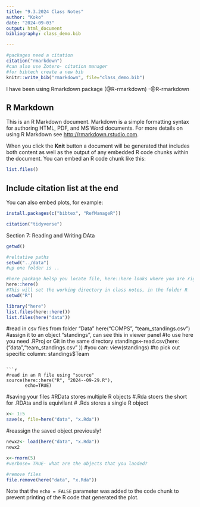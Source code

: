 ```yaml
---
title: "9.3.2024 Class Notes" 
author: "Koko" 
date: "2024-09-03" 
output: html_document 
bibliography: class_demo.bib

---
```


```r
#packages need a citation
citation("rmarkdown")
#can also use Zotero- citation manager 
#for bibtech create a new bib
knitr::write_bib("rmarkdown", file="class_demo.bib")
```

I have been using Rmarkdown package (@R-rmarkdown) -@R-rmarkdown

## R Markdown

This is an R Markdown document. Markdown is a simple formatting syntax for authoring HTML, PDF, and MS Word documents. For more details on using R Markdown see <http://rmarkdown.rstudio.com>.

When you click the **Knit** button a document will be generated that includes both content as well as the output of any embedded R code chunks within the document. You can embed an R code chunk like this:

```r
list.files()
```

## Include citation list at the end

You can also embed plots, for example:

```r
install.packages(c("bibtex", "RefManageR"))
```

```r
citation("tidyverse")
```


Section 7: Reading and Writing DAta 

```r
getwd()
```

```r
#reltative paths
setwd("../data")
#up one folder is ..
```

```r
#here package helsp you locate file, here::here looks where you are right now- finds the root of our project 
here::here()
#This will set the working directory in class notes, in the folder R 
setwd("R")
```

```r
library("here")
list.files(here::here())
list.files(here("data"))

```
#read in csv files from folder "Data"
here("COMPS", "team_standings.csv")
#assign it to an object "standings", can see this in viewer panel 
#to use here you need .RProj or Git in the same directory
standings<-read.csv(here:("data","team_standings.csv" ))
#you can:
view(standings)
#to pick out specific column: 
standings$Team
```

```r
#read in an R file using "source"
source(here::here("R", "2024--09-29.R"),
       echo=TRUE)
```

#saving your files 
#RData stores multiple R objects
#.Rda stoers the short for .RDAta and is equivilant 
# .Rds stores a single R object 

```r
x<- 1:5
save(x, file=here("data", "x.Rda"))
```

#reassign the saved object previously! 
```r
newx2<- load(here("data", "x.Rda"))
newx2
```

```r
x<-rnorm(5)
#verbose= TRUE- what are the objects that you laoded? 
```

```r
#remove files 
file.remove(here("data", "x.Rda"))
```

Note that the `echo = FALSE` parameter was added to the code chunk to prevent printing of the R code that generated the plot.
